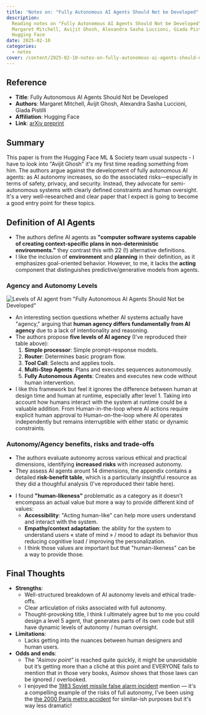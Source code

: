 ```yaml
---
title: 'Notes on: "Fully Autonomous AI Agents Should Not be Developed"'
description:
  Reading notes on "Fully Autonomous AI Agents Should Not be Developed" by
  Margaret Mitchell, Avijit Ghosh, Alexandra Sasha Luccioni, Giada Pistilli from
  Hugging Face
date: 2025-02-10
categories:
  - notes
cover: /content/2025-02-10-notes-on-fully-autonomous-ai-agents-should-not-be-developed/fully-autonomous-ai-agents-should-not-be-developed.png
---
```


## Reference

- **Title**: Fully Autonomous AI Agents Should Not be Developed
- **Authors**: Margaret Mitchell, Avijit Ghosh, Alexandra Sasha Luccioni, Giada
  Pistilli
- **Affiliation**: Hugging Face
- **Link**: [arXiv preprint](http://arxiv.org/abs/2502.02649v2)

## Summary

This paper is from the Hugging Face ML & Society team usual suspects - I have to
look into "Avijit Ghosh" it's my first time reading something from him. The
authors argue against the development of fully autonomous AI agents: as AI
autonomy increases, so do the associated risks—especially in terms of safety,
privacy, and security. Instead, they advocate for semi-autonomous systems with
clearly defined constraints and human oversight. It's a very well-researched and
clear paper that I expect is going to become a good entry point for these
topics.

## Definition of AI Agents

- The authors define AI agents as **"computer software systems capable of
  creating context-specific plans in non-deterministic environments."** they
  contrast this with 22 (!) alternative definitions.
- I like the inclusion of **environment** and **planning** in their definition,
  as it emphasizes goal-oriented behavior. However, to me, it lacks the
  **acting** component that distinguishes predictive/generative models from
  agents.

### Agency and Autonomy Levels

![Levels of AI agent from "Fully Autonomous AI Agents Should Not be Developed"](/content/2025-02-10-notes-on-fully-autonomous-ai-agents-should-not-be-developed/fully-autonomous-ai-agents-should-not-be-developed-levels-of-ai-agents.png)

- An interesting section questions whether AI systems actually have "agency,"
  arguing that **human agency differs fundamentally from AI agency** due to a
  lack of intentionality and reasoning.
- The authors propose **five levels of AI agency** (I've reproduced their table
  above):
  1. **Simple processor**: Simple prompt-response models.
  2. **Router**: Determines basic program flow.
  3. **Tool Call**: Selects and applies tools.
  4. **Multi-Step Agents**: Plans and executes sequences autonomously.
  5. **Fully Autonomous Agents**: Creates and executes new code without human
     intervention.
- I like this framework but feel it ignores the difference between human at
  design time and human at runtime, especially after level 1. Taking into
  account how humans interact with the system at runtime could be a valuable
  addition. From Human-in-the-loop where AI actions require explicit human
  approval to Human-on-the-loop where AI operates independently but remains
  interruptible with either static or dynamic constraints.

### Autonomy/Agency benefits, risks and trade-offs

- The authors evaluate autonomy across various ethical and practical dimensions,
  identifying **increased risks** with increased autonomy.
- They assess AI agents arount 14 dimensions, the appendix contains a detailed
  **risk-benefit table**, which is a particularly insightful resource as they
  did a thoughful analysis (I've reproduced their table here).

<NextImage
  src="/content/2025-02-10-notes-on-fully-autonomous-ai-agents-should-not-be-developed/fully-autonomous-ai-agents-should-not-be-developed-levels-of-ai-agents-value-risk-assessment.png"
  title='Value-Risk Assessment Across Agent Autonomy Levels from "Fully Autonomous AI Agents Should Not be Developed"'
  width={792}
  height={888}
/>

- I found **"human-likeness"** problematic as a category as it doesn't encompass
  an actual value but more a way to provide different kind of values:
  - **Accessibility**: "Acting human-like" can help more users understand and
    interact with the system.
  - **Empathy/context adaptation**: the ability for the system to understand
    users « state of mind » / mood to adapt its behavior thus reducing cognitive
    load / improving the personalization.
  - I think those values are important but that "human-likeness" can be a way to
    provide those.

## Final Thoughts

- **Strengths**:
  - Well-structured breakdown of AI autonomy levels and ethical trade-offs.
  - Clear articulation of risks associated with full autonomy.
  - Thought-provoking title, I think I ultimately agree but to me you could
    design a level 5 agent, that generates parts of its own code but still have
    dynamic levels of autonomy / human oversight.
- **Limitations**:
  - Lacks getting into the nuances between human designers and human users.
- **Odds and ends**:
  - The _"Asimov point"_ is reached quite quickly, it might be unavoidable but
    it’s getting more than a cliché at this point and EVERYONE fails to mention
    that in those very books, Asimov shows that those laws can be ignored /
    overlooked.
  - I enjoyed the
    [1983 Soviet missile false alarm incident](https://en.wikipedia.org/wiki/1983_Soviet_nuclear_false_alarm_incident)
    mention — it's a compelling example of the risks of full autonomy, I've been
    using the
    [the 2000 Paris metro accident](https://fr.wikipedia.org/wiki/Accident_de_métro_du_30_août_2000_à_Paris)
    for similar-ish purposes but it's way less dramatic!
